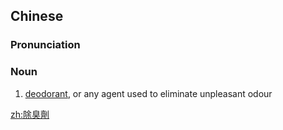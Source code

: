 {{also|除臭剂}}
==Chinese==
{{zh-forms|s=除臭剂|type=21}}

===Pronunciation===
{{zh-pron
|m=chúchòujì
|cat=n
}}

===Noun===
{{zh-noun}}

# [[deodorant]], or any agent used to eliminate unpleasant odour

[[zh:除臭劑]]